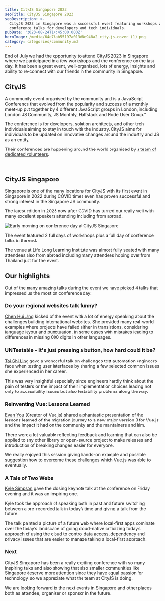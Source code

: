 ```yaml
---
title: CityJS Singapore 2023
seoTitle: CityJS Singapore 2023
seoDescription: >-
  CityJS 2023 in Singapore was a successful event featuring workshops and
  conference talks for developers and tech individuals.
pubDate: '2023-08-24T14:45:00.000Z'
heroImage: /media/64e76ab55197a013d8e948a2_city-js-cover (1).png
category: categories/community.md
---
```



End of July we had the opportunity to attend CityJS 2023 in Singapore where we participated in a few workshops and the conference on the last day. It has been a great event, well-organised, lots of energy, insights and ability to re-connect with our friends in the community in Singapore.

## CityJS

A community event organised by the community and is a JavaScript Conference that evolved from the popularity and success of a monthly meet-up put together by 4 different JavaScript groups in London, including London JS Community, JS Monthly, Halfstack and Node User Group.”

The conference is for developers, solution architects, and other tech individuals aiming to stay in touch with the industry. CityJS aims for individuals to be updated on innovative changes around the industry and JS as an entity.‍

Their conferences are happening around the world organised by [a team of dedicated volunteers](https://cityjsconf.org/about/).

<TwitterCard twitter="1684746860739932160" />

‍

## CityJS Singapore

Singapore is one of the many locations for CityJS with its first event in Singapore in 2022 during COVID times even has proven successful and strong interest in the Singapore JS community.

The latest edition in 2023 now after COVID has turned out really well with many excellent speakers attending including from abroad.

![Early morning on conference day at CityJS Singapore](/media/64e7642a64b4cf73c8042ef6_20230728_094441.jpg "Early morning on conference day at CityJS Singapore")

‍The event featured 2 full days of workshops plus a full day of conference talks in the end.

The venue at Life Long Learning Institute was almost fully seated with many attendees also from abroad including many attendees hoping over from Thailand just for the event.

## Our highlights

Out of the many amazing talks during the event we have picked 4 talks that impressed us the most on conference day:

### Do your regional websites talk funny?

<TwitterCard twitter="1684746860739932160" />

[Chen Hui Jing](https://singapore.cityjsconf.org/speaker/0tlqBEEqxXU2ltSQBZV9Y) kicked of the event with a lot of energy speaking about the challenges building international websites. She provided many real-world examples where projects have failed either in translations, considering language layout and punctuation. In some cases with mistakes leading to differences in missing 000 digits in other languages.

### UNTestable - It's just pressing a button, how hard could it be?

<TwitterCard twitter="1684790288139841537" />

[Tai Shi Ling](https://singapore.cityjsconf.org/speaker/59P5UxnKj9ZiL25rhJOOn1) gave a wonderful talk on challenges test automation engineers face when testing user interfaces by sharing a few selected common issues she experienced in her career.

This was very insightful especially since engineers hardly think about the pain of testers or the impact of their implementation choices leading not only to accessibility issues but also testability problems along the way.

### Reinventing Vue: Lessons Learned

<TwitterCard twitter="1684846586952896512" />

[Evan You](https://singapore.cityjsconf.org/speaker/ZnYdEoWbqBPqXtINE1xnc) (Creator of Vue.js) shared a phantastic presentation of the lessons learned of the migration journey to a new major version 3 for Vue.js and the impact it had on the community and the maintainers and him.

There were a lot valuable reflecting feedback and learning that can also be applied to any other library or open-source project to make releases and introduction of breaking changes easier for everyone.

We really enjoyed this session giving hands-on example and possible suggestion how to overcome these challenges which Vue.js was able to eventually.

### A Tale of Two Webs

<TwitterCard twitter="1684852556072394752" />

[Kyle Simpson](https://singapore.cityjsconf.org/speaker/1500pI0OUHxNzVZsLtLBhV) gave the closing keynote talk at the conference on Friday evening and it was an inspiring one.

Kyle took the approach of speaking both in past and future switching between a pre-recorded talk in today’s time and giving a talk from the future.

The talk painted a picture of a future web where local-first apps dominate over the today’s landscape of going cloud-native criticizing today’s approach of using the cloud to control data access, dependency and privacy issues that are easier to manage taking a local-first approach.

### Next

CityJS Singapore has been a really exciting conference with so many inspiring talks and also showing that also smaller communities like Singapore deserve more attention since they have equal passion for technology, so we appreciate what the team at CityJS is doing.

We are looking forward to the next events in Singapore and other places both as attendee, organizer or sponsor in the future.

